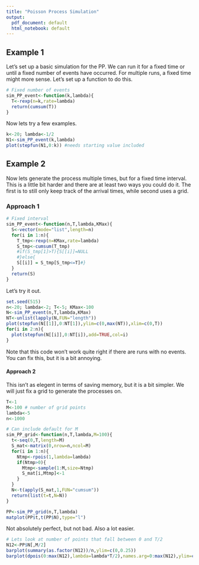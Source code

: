```yaml
---
title: "Poisson Process Simulation"
output:
  pdf_document: default
  html_notebook: default
---
```


## Example 1
Let's set up a basic simulation for the PP.  We can run it for a fixed time or until a fixed number of events have occurred.  For multiple runs, a fixed time might more sense.  Let's set up a function to do this.
```r
# Fixed number of events
sim_PP_event<-function(k,lambda){
  T<-rexp(n=k,rate=lambda)
  return(cumsum(T))
}
```
Now lets try a few examples.
```r
k<-20; lambda<-1/2
N1<-sim_PP_event(k,lambda)
plot(stepfun(N1,0:k)) #needs starting value included
```



## Example 2
Now lets generate the process multiple times, but for a fixed time interval.  This is a little bit harder and there are at least two ways you could do it.  The first is to still only keep track of the arrival times, while second uses a grid.

### Approach 1
```r
# Fixed interval
sim_PP_event<-function(n,T,lambda,KMax){
  S<-vector(mode="list",length=n)
  for(i in 1:n){
    T_tmp<-rexp(n=KMax,rate=lambda)
    S_tmp<-cumsum(T_tmp)
    #if(S_tmp[1]>T){S[[i]]=NULL
    #}else{
    S[[i]] = S_tmp[S_tmp<=T]#} 
  }
  return(S)
}
```

Let's try it out.  
```r
set.seed(515)
n<-20; lambda<-2; T<-5; KMax<-100
N<-sim_PP_event(n,T,lambda,KMax)
NT<-unlist(lapply(N,FUN="length"))
plot(stepfun(N[[1]],0:NT[1]),ylim=c(0,max(NT)),xlim=c(0,T)) 
for(i in 2:n){
  plot(stepfun(N[[i]],0:NT[i]),add=TRUE,col=i) 
}
```
Note that this code won't work quite right if there are runs with no events.  You can fix this, but it is a bit annoying.


#### Approach 2
This isn't as elegent in terms of saving memory, but it is a bit simpler.  We will just fix a grid to generate the processes on.
```r
T<-1
M<-100 # number of grid points
lambda<-5
n<-1000

# Can include default for M
sim_PP_grid<-function(n,T,lambda,M=100){
  t<-seq(0,T,length=M)
  S_mat<-matrix(0,nrow=n,ncol=M)
  for(i in 1:n){
    Ntmp<-rpois(1,lambda=lambda)
    if(Ntmp>0){
      Mtmp<-sample(1:M,size=Ntmp)
      S_mat[i,Mtmp]<-1
    }
  }
  N<-t(apply(S_mat,1,FUN="cumsum"))
  return(list(t=t,N=N))
}

PP<-sim_PP_grid(n,T,lambda)
matplot(PP$t,t(PP$N),type="l")
```
Not absolutely perfect, but not bad.  Also a lot easier.

```r
# Lets look at number of points that fall between 0 and T/2
N12<-PP$N[,M/2]
barplot(summary(as.factor(N12))/n,ylim=c(0,0.25))
barplot(dpois(0:max(N12),lambda=lambda*T/2),names.arg=0:max(N12),ylim=c(0,0.25))
```










